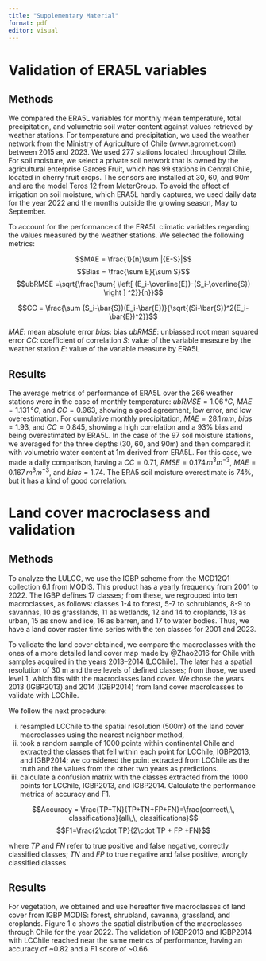 ```yaml
---
title: "Supplementary Material"
format: pdf
editor: visual
---
```



# Validation of ERA5L variables

## Methods

We compared the ERA5L variables for monthly mean temperature, total precipitation, and volumetric soil water content against values retrieved by weather stations. For temperature and precipitation, we used the weather network from the Ministry of Agriculture of Chile (www.agromet.com) between 2015 and 2023. We used 277 stations located throughout Chile. For soil moisture, we select a private soil network that is owned by the agricultural enterprise Garces Fruit, which has 99 stations in Central Chile, located in cherry fruit crops. The sensors are installed at 30, 60, and 90m and are the model Teros 12 from MeterGroup. To avoid the effect of irrigation on soil moisture, which ERA5L hardly captures, we used daily data for the year 2022 and the months outside the growing season, May to September.

To account for the performance of the ERA5L climatic variables regarding the values measured by the weather stations. We selected the following metrics:

$$MAE = \frac{1}{n}\sum |{E-S}|$$
$$Bias = \frac{\sum E}{\sum S}$$
$$ubRMSE =\sqrt{\frac{\sum{ \left[ (E_i-\overline{E})-(S_i-\overline{S}) \right ] ^2}}{n}}$$ 

$$CC = \frac{\sum (S_i-\bar{S})(E_i-\bar{E})}{\sqrt{(Si-\bar{S})^2(E_i-\bar{E})^2}}$$

$MAE$: mean absolute error
$bias$: bias
$ubRMSE$: unbiassed root mean squared error
$CC$: coefficient of correlation
$S$: value of the variable measure by the weather station
$E$: value of the variable measure by ERA5L

## Results

The average metrics of performance of ERA5L over the 266 weather stations were in the case of monthly temperature: $ubRMSE=1.06\,°C$, $MAE=1.131\,°C$, and $CC=0.963$, showing a good agreement, low error, and low overestimation. For cumulative monthly precipitation, $MAE=28.1\,mm$, $bias=1.93$, and $CC=0.845$, showing a high correlation and a 93% bias and being overestimated by ERA5L. In the case of the 97 soil moisture stations, we averaged for the three depths (30, 60, and 90m) and then compared it with volumetric water content at 1m derived from ERA5L. For this case, we made a daily comparison, having a $CC=0.71$, $RMSE=0.174\,m^3m^{-3}$, $MAE=0.167\,m^3m^{-3}$, and $bias=1.74$. The ERA5 soil moisture overestimate is 74%, but it has a kind of good correlation. 

# Land cover macroclasess and validation 

## Methods

To analyze the LULCC, we use the IGBP scheme from the MCD12Q1 collection 6.1 from MODIS. This product has a yearly frequency from 2001 to 2022. The IGBP defines 17 classes; from these, we regrouped into ten macroclasses, as follows: classes 1-4 to forest, 5-7 to schrublands, 8-9 to savannas, 10 as grasslands, 11 as wetlands, 12 and 14 to croplands, 13 as urban, 15 as snow and ice, 16 as barren, and 17 to water bodies. Thus, we have a land cover raster time series with the ten classes for 2001 and 2023. 

To validate the land cover obtained, we compare the macroclasses with the ones of a more detailed land cover map made by @Zhao2016 for Chile with samples acquired in the years 2013–2014 (LCChile). The later has a spatial resolution of 30 m and three levels of defined classes; from those, we used level 1, which fits with the macroclasses land cover. We chose the years 2013 (IGBP2013) and 2014 (IGBP2014) from land cover macrolcasses to validate with LCChile.

We follow the next procedure:

i) resampled LCChile to the spatial resolution (500m) of the land cover macroclasses using the nearest neighbor method,
ii) took a random sample of 1000 points within continental Chile and extracted the classes that fell within each point for LCChile, IGBP2013, and IGBP2014; we considered the point extracted from LCChile as the truth and the values from the other two years as predictions.
iii) calculate a confusion matrix with the classes extracted from the 1000 points for LCChile, IGBP2013, and IGBP2014. Calculate the performance metrics of accuracy and F1.

$$Accuracy = \frac{TP+TN}{TP+TN+FP+FN}=\frac{correct\,\, classifications}{all\,\, classifications}$$
$$F1=\frac{2\cdot TP}{2\cdot TP + FP +FN}$$

where $TP$ and $FN$ refer to true positive and false negative, correctly classified classes; $TN$ and $FP$ to true negative and false positive, wrongly classified classes.

## Results

For vegetation, we obtained and use hereafter five macroclasses of land cover from IGBP MODIS: forest, shrubland, savanna, grassland, and croplands. Figure 1 c shows the spatial distribution of the macroclasses through Chile for the year 2022. The validation of IGBP2013 and IGBP2014 with LCChile reached near the same metrics of performance, having an accuracy of ~0.82 and a F1 score of ~0.66.